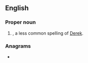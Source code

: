 ==English==

===Proper noun===
{{en-proper noun}}

# {{given name|male|from=Germanic languages}}, a less common spelling of [[Derek]].

===Anagrams===
* {{anagrams|en|a=cdeikr|Redick|dicker|ricked}}